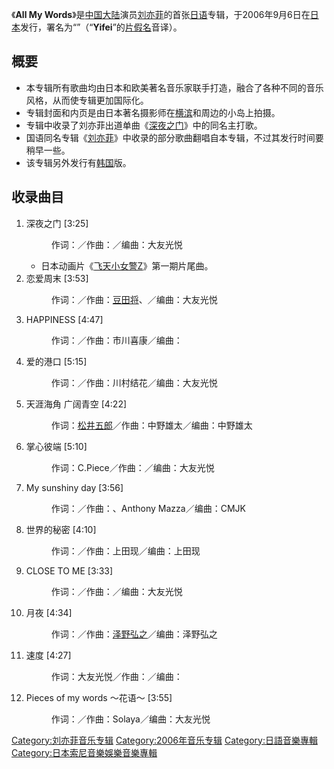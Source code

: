 {{noteTA
|1=zh-cn:深夜之门; zh-hk:深夜門扉;
}}
{{Infobox album
| Name = All My Words
| Type = 专辑
| Artist = [[刘亦菲|刘亦菲]]
| Cover = All My Words cover.jpg
| Released = 2006年9月6日
| Recorded = 
| Genre = [[J-POP|J-POP]]
| Length = 51:27
| Label = [[日本索尼音乐|日本索尼音乐]]
| Producer = 木村唯人
| Reviews = 
| Last album = [[刘亦菲_(专辑)|刘亦菲]]<br />(2006)
| This album = '''All My Words'''<br />(2006)
| Next album = 
}}

《'''All My Words'''》是[[中国大陆|中国大陆]]演员[[刘亦菲|刘亦菲]]的首张[[日语|日语]]专辑，于2006年9月6日在[[日本|日本]]发行，署名为“{{lang|ja|'''イーフェイ'''}}”（“'''Yifei'''”的[[片假名|片假名]]音译）。

== 概要 ==
*本专辑所有歌曲均由日本和欧美著名音乐家联手打造，融合了各种不同的音乐风格，从而使专辑更加国际化。
*专辑封面和内页是由日本著名摄影师在[[横滨|横滨]]和周边的小岛上拍摄。
*专辑中收录了刘亦菲出道单曲《[[深夜之门|深夜之门]]》中的同名主打歌。
*国语同名专辑《[[刘亦菲_(专辑)|刘亦菲]]》中收录的部分歌曲翻唱自本专辑，不过其发行时间要稍早一些。
*该专辑另外发行有[[韩国|韩国]]版。

== 收录曲目 ==
# 深夜之门 [3:25]
#: 作词：{{Link-ja|MIZUE|MIZUE}}／作曲：{{Link-ja|中野雄太|中野雄太}}／编曲：大友光悦
#* 日本动画片《[[飞天小女警Z|飞天小女警Z]]》第一期片尾曲。
# 恋爱周末 [3:53]
#: 作词：{{lang|ja|路川ひまり}}／作曲：[[豆田将|豆田将]]、{{lang|ja|日比野元気}}／编曲：大友光悦
# HAPPINESS [4:47]
#: 作词：{{Link-ja|市川喜康|市川喜康}}／作曲：市川喜康／编曲：{{Link-ja|ha-j|ha-j}}
# 爱的港口 [5:15]
#: 作词：{{Link-ja|川村结花|川村結花}}／作曲：川村结花／编曲：大友光悦
# 天涯海角 广阔青空 [4:22]
#: 作词：[[松井五郎|松井五郎]]／作曲：中野雄太／编曲：中野雄太
# 掌心彼端 [5:10]
#: 作词：C.Piece／作曲：{{Link-ja|Gajin|Gajin}}／编曲：大友光悦
# My sunshiny day [3:56]
#: 作词：{{Link-ja|森由里子|森由里子}}／作曲：{{Link-ja|Joey Carbone|ジョーイ・カーボーン}}、Anthony Mazza／编曲：CMJK
# 世界的秘密 [4:10]
#: 作词：{{Link-ja|上田现|上田現}}／作曲：上田现／编曲：上田现
# CLOSE TO ME [3:33]
#: 作词：{{lang|ja|佐原けいこ}}／作曲：{{Link-ja|Solaya|Solaya}}／编曲：大友光悦
# 月夜 [4:34]
#: 作词：{{Link-ja|浅田信一|浅田信一}}／作曲：[[泽野弘之|泽野弘之]]／编曲：泽野弘之
# 速度 [4:27]
#: 作词：大友光悦／作曲：{{Link-ja|松本良喜|松本良喜}}／编曲：{{Link-ja|石塚知生|石塚知生]}}
# Pieces of my words ～花语～ [3:55]
#: 作词：{{Link-ja|Kenn Kato|Kenn Kato}}／作曲：Solaya／编曲：大友光悦

{{刘亦菲}}
[[Category:刘亦菲音乐专辑|Category:刘亦菲音乐专辑]]
[[Category:2006年音乐专辑|Category:2006年音乐专辑]]
[[Category:日語音樂專輯|Category:日語音樂專輯]]
[[Category:日本索尼音樂娛樂音樂專輯|Category:日本索尼音樂娛樂音樂專輯]]